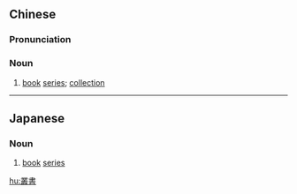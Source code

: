 {{also|丛书}}
==Chinese==
{{zh-forms|s=丛书}}

===Pronunciation===
{{zh-pron
|m=cóngshū
|c=cung4 syu1
|h=pfs=chhùng-sû
|mn=qz:chông-chir/tw,xm:chông-su/zz:chông-si
|cat=n
}}

===Noun===
{{zh-noun}}

# [[book]] [[series]]; [[collection]] {{zh-mw|m:套}}

----

==Japanese==
{{ja-kanjitab|そう|しょ|yomi=on}}

===Noun===
{{ja-noun|そうしょ}}

# [[book]] [[series]]

[[hu:叢書]]